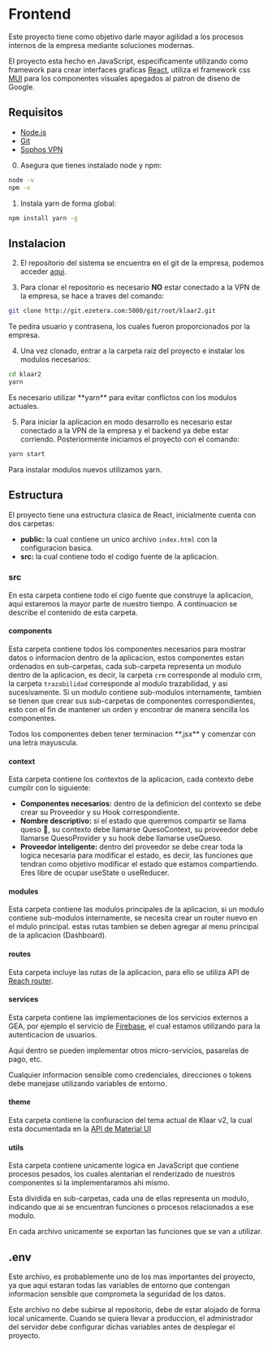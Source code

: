 
# Frontend

Este proyecto tiene como objetivo darle mayor agilidad a los procesos internos de la empresa mediante soluciones modernas.

El proyecto esta hecho en JavaScript, especificamente utilizando como framework para crear interfaces graficas [React](https://es.reactjs.org/), utiliza el framework css [MUI](https://mui.com/) para los componentes visuales apegados al patron de diseno de Google.

## Requisitos

- [Node.js](https://nodejs.org/es/)
- [Git](https://git-scm.com/)
- [Sophos VPN](https://201.161.7.10:4443/userportal/webpages/myaccount/login.jsp)

0. Asegura que tienes instalado node y npm:

```bash
node -v
npm -v
```

1. Instala yarn de forma global:

```bash
npm install yarn -g
```

## Instalacion

2. El repositorio del sistema se encuentra en el git de la empresa, podemos
   acceder <a href="http://git.ezetera.com:5000/root/klaar2">aqui</a>.

3. Para clonar el repositorio es necesario **NO** estar conectado a la VPN de la empresa, se hace a traves del comando:

```bash
git clone http://git.ezetera.com:5000/git/root/klaar2.git
```

Te pedira usuario y contrasena, los cuales fueron proporcionados por la empresa.

4. Una vez clonado, entrar a la carpeta raiz del proyecto e instalar los modulos necesarios:

```bash
cd klaar2
yarn
```

<Callout emoji="⚠">
  Es necesario utilizar **yarn** para evitar conflictos con los modulos
  actuales.
</Callout>

5. Para iniciar la aplicacion en modo desarrollo es necesario estar conectado a la VPN de la empresa y el backend ya debe estar corriendo. Posteriormente iniciamos el proyecto con el comando:

```bash
yarn start
```

<Callout emoji="⚠">Para instalar modulos nuevos utilizamos yarn.</Callout>

## Estructura

El proyecto tiene una estructura clasica de React, inicialmente cuenta con dos carpetas:

- **public:** la cual contiene un unico archivo `index.html` con la configuracion basica.
- **src:** la cual contiene todo el codigo fuente de la aplicacion.

### src

En esta carpeta contiene todo el cigo fuente que construye la aplicacion, aqui estaremos la mayor parte de nuestro tiempo.
A continuacion se describe el contenido de esta carpeta.

#### components

Esta carpeta contiene todos los componentes necesarios para mostrar datos o informacion dentro de la aplicacion, estos componentes estan ordenados en sub-carpetas, cada sub-carpeta representa un modulo dentro de la aplicacion, es decir, la carpeta `crm` corresponde al modulo crm, la carpeta `trazabilidad` corresponde al modulo trazabilidad, y asi sucesivamente. Si un modulo contiene sub-modulos internamente, tambien se tienen que crear sus sub-carpetas de componentes correspondientes, esto con el fin de mantener un orden y encontrar de manera sencilla los componentes.

<Callout emoji="⚠">
  Todos los componentes deben tener terminacion **.jsx** y comenzar con una
  letra mayuscula.
</Callout>

#### context

Esta carpeta contiene los contextos de la aplicacion, cada contexto debe cumplir con lo siguiente:

- **Componentes necesarios:** dentro de la definicion del contexto se debe crear su Proveedor y su Hook correspondiente.
- **Nombre descriptivo:** si el estado que queremos compartir se llama queso 🧀, su contexto debe llamarse QuesoContext, su proveedor debe llamarse QuesoProvider y su hook debe llamarse useQueso.
- **Proveedor inteligente:** dentro del proveedor se debe crear toda la logica necesaria para modificar el estado, es decir, las funciones que tendran como objetivo modificar el estado que estamos compartiendo. Eres libre de ocupar useState o useReducer.

#### modules

Esta carpeta contiene las modulos principales de la aplicacion, si un modulo contiene sub-modulos internamente, se necesita crear un router nuevo en el mdulo principal. estas rutas tambien se deben agregar al menu principal de la aplicacion (Dashboard).

#### routes

Esta carpeta incluye las rutas de la aplicacion, para ello se utiliza API de [Reach router](https://reach.tech/router/).

#### services

Esta carpeta contiene las implementaciones de los servicios externos a GEA, por ejemplo el servicio de [Firebase](https://firebase.google.com/), el cual estamos utilizando para la autenticacion de usuarios.

Aqui dentro se pueden implementar otros micro-servicios, pasarelas de pago, etc.

<Callout emoji="⚠">
  Cualquier informacion sensible como credenciales, direcciones o tokens debe
  manejase utilizando variables de entorno.
</Callout>

#### theme

Esta carpeta contiene la confiuracion del tema actual de Klaar v2, la cual esta documentada en la [API de Material UI](https://mui.com/customization/theming/)

#### utils

Esta carpeta contiene unicamente logica en JavaScript que contiene procesos pesados, los cuales alentarian el renderizado de nuestros componentes si la implementaramos ahi mismo.

Esta dividida en sub-carpetas, cada una de ellas representa un modulo, indicando que ai se encuentran funciones o procesos relacionados a ese modulo.

<Callout emoji="⚠">
  En cada archivo unicamente se exportan las funciones que se van a utilizar.
</Callout>

## .env

Este archivo, es probablemente uno de los mas importantes del proyecto, ya que aqui estaran todas las variables de entorno que contengan informacion sensible que comprometa la seguridad de los datos.

<Callout emoji="⛔" type="error">
  Este archivo no debe subirse al repositorio, debe de estar alojado de forma
  local unicamente. Cuando se quiera llevar a produccion, el administrador del
  servidor debe configurar dichas variables antes de desplegar el proyecto.
</Callout>
